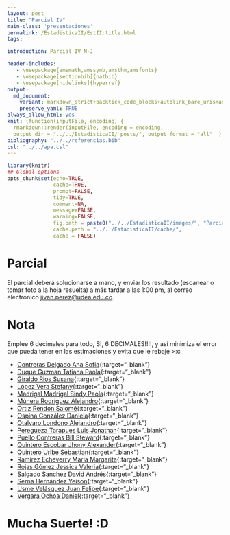 ```yaml
---
layout: post
title: "Parcial IV"
main-class: 'presentaciones'
permalink: /EstadisticaII/EstII:title.html
tags:

introduction: Parcial IV M-J

header-includes:
   - \usepackage{amsmath,amssymb,amsthm,amsfonts}
   - \usepackage[sectionbib]{natbib}
   - \usepackage[hidelinks]{hyperref}
output:
  md_document:
    variant: markdown_strict+backtick_code_blocks+autolink_bare_uris+ascii_identifiers+tex_math_single_backslash
    preserve_yaml: TRUE
always_allow_html: yes   
knit: (function(inputFile, encoding) {
  rmarkdown::render(inputFile, encoding = encoding,
  output_dir = "../../EstadisticaII/_posts/", output_format = "all"  ) })
bibliography: "../../referencias.bib"
csl: "../../apa.csl"
---
```


```r
library(knitr)
## Global options
opts_chunk$set(echo=TRUE,
               cache=TRUE,
               prompt=FALSE,
               tidy=TRUE,
               comment=NA,
               message=FALSE,
               warning=FALSE,
               fig.path = paste0("../../EstadisticaII/images/", "ParcialIV"),
               cache.path = "../../EstadisticaII/cache/",
               cache = FALSE)
```

# Parcial
El parcial deberá solucionarse a mano, y enviar los resultado (escanear o tomar foto a la hoja resuelta) a más tardar a las 1:00 pm, al correo electrónico <a target="_blank" href="mailto:jivan.perez@udea.edu.co"> jivan.perez@udea.edu.co</a>. 

# Nota
Emplee $6$ decimales para todo, SI, $6$ DECIMALES!!!!, y así minimiza el error que pueda tener en las estimaciones y evita que le rebaje >:c

* [Contreras Delgado Ana Sofia](https://github.com/jiperezga/jiperezga.github.io/raw/master/Dataset/Parcial/P1193407590.pdf){:target="_blank"}
* [Duque Guzman Tatiana Paola](https://github.com/jiperezga/jiperezga.github.io/raw/master/Dataset/Parcial/P1036424834.pdf){:target="_blank"}
* [Giraldo Rios Susana](https://github.com/jiperezga/jiperezga.github.io/raw/master/Dataset/Parcial/P1001237348.pdf){:target="_blank"}
* [López Vera Stefany](https://github.com/jiperezga/jiperezga.github.io/raw/master/Dataset/Parcial/P1000438290.pdf){:target="_blank"}
* [Madrigal Madrigal Sindy Paola](https://github.com/jiperezga/jiperezga.github.io/raw/master/Dataset/Parcial/P1152195041.pdf){:target="_blank"}
* [Múnera Rodríguez Alejandro](https://github.com/jiperezga/jiperezga.github.io/raw/master/Dataset/Parcial/P1017236680.pdf){:target="_blank"}
* [Ortiz Rendon Salomé](https://github.com/jiperezga/jiperezga.github.io/raw/master/Dataset/Parcial/P1000893891.pdf){:target="_blank"}
* [Ospina González Daniela](https://github.com/jiperezga/jiperezga.github.io/raw/master/Dataset/Parcial/P1000794438.pdf){:target="_blank"}
* [Otalvaro Londono Alejandro](https://github.com/jiperezga/jiperezga.github.io/raw/master/Dataset/Parcial/P1214728316.pdf){:target="_blank"}
* [Peregueza Tarapues Luis Jonathan](https://github.com/jiperezga/jiperezga.github.io/raw/master/Dataset/Parcial/P1214748083.pdf){:target="_blank"}
* [Puello Contreras Bill Steward](https://github.com/jiperezga/jiperezga.github.io/raw/master/Dataset/Parcial/P1007270301.pdf){:target="_blank"}
* [Quintero Escobar Jhony Alexander](https://github.com/jiperezga/jiperezga.github.io/raw/master/Dataset/Parcial/P1193547703.pdf){:target="_blank"}
* [Quintero Uribe Sebastian](https://github.com/jiperezga/jiperezga.github.io/raw/master/Dataset/Parcial/P1001361969.pdf){:target="_blank"}
* [Ramírez Echeverry Maria Margarita](https://github.com/jiperezga/jiperezga.github.io/raw/master/Dataset/Parcial/P1017256589.pdf){:target="_blank"}
* [Rojas Gómez Jessica Valeria](https://github.com/jiperezga/jiperezga.github.io/raw/master/Dataset/Parcial/P1036641825.pdf){:target="_blank"}
* [Salgado Sanchez David Andrés](https://github.com/jiperezga/jiperezga.github.io/raw/master/Dataset/Parcial/P1000547785.pdf){:target="_blank"}
* [Serna Hernández Yeison](https://github.com/jiperezga/jiperezga.github.io/raw/master/Dataset/Parcial/P1000098963.pdf){:target="_blank"}
* [Usme Velásquez Juan Felipe](https://github.com/jiperezga/jiperezga.github.io/raw/master/Dataset/Parcial/P1214739875.pdf){:target="_blank"}
* [Vergara Ochoa Daniel](https://github.com/jiperezga/jiperezga.github.io/raw/master/Dataset/Parcial/P1037642829.pdf){:target="_blank"}


<h1> Mucha Suerte! :D </h1>

